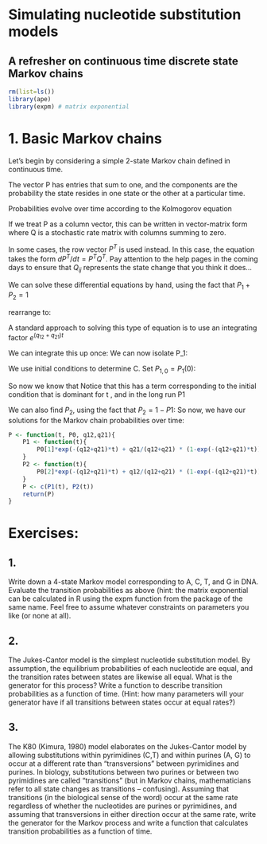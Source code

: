 # Simulating nucleotide substitution models
## A refresher on continuous time discrete state Markov chains

```r
rm(list=ls())
library(ape)
library(expm) # matrix exponential
```

# 1. Basic Markov chains

Let's begin by considering a simple 2-state Markov chain
defined in continuous time.

The vector P has entries that sum to one, and the components
are the probability the state resides in one state or the
other at a particular time.

Probabilities evolve over time according to the Kolmogorov equation

\begin{align*}
 dP_1/dt &= - q_{12} P_1 + q_{21} P_2,\\
 dP_2/dt &= q_{12}P_1 - q_{21} P_2.
\end{align*}

If we treat P as a column vector,
this can be written in vector-matrix form
\begin{align*}
	dP/dt = Q P,
\end{align*}
where Q is a stochastic rate matrix with columns summing to zero.

In some cases, the row vector $P^T$ is used instead. In this case,
the equation takes the form $dP^T/dt = P^T Q^T$. Pay attention to the
help pages in the coming days to ensure that $Q_{ij}$ represents the
state change that you think it does...

We can solve these differential equations by hand, using the fact
that $P_1 + P_2 = 1$

\begin{align*}
dP_1/dt &= -q_{12}(P_1) + q_{21}  (1-P_1)
	&= - (q_{12} + q_{21})  P_1 + q_{21}
\end{align*}

rearrange to:
\begin{align*}
dP_1/dt + (q_{12}+q_{21})  P_1 = q_{21}
\end{align*}

A standard approach to solving this type of equation is to use an
integrating factor $e^{(q_{12}+q_{21})t}$

\begin{align*}
d/dt (P_1  e^{(q_{12}+q_{21})t}) = q_{21}  e^{(q_{12}+q_{21})t}
\end{align*}

We can integrate this up once:
\begin{align*}
P_1  e^{(q_{12}+q_{21})t} = \frac{q_{21}}{q_{12}+q_{21}}  e^{(q_{12}+q_{21})t} + C
\end{align*}
We can now isolate P_1:

\begin{align*}
P_1 =  \frac{q_{21}}{q_{12}+q_{21}}  + C e^{-(q_{12}+q_{21})t}
\end{align*}

We use initial conditions to determine C. Set $P_{1,0} = P_1(0)$:

\begin{align*}
P_{1,0} &= \frac{q_{21}}{q_{12}+q_{21}}  + C e^{-(q_{12}+q_{21})0} ,\\
P_{1,0} &= \frac{q_{21}}{q_{12}+q_{21}}  + C
\end{align*}

So now we know that
\begin{align*}
P1 &=  \frac{q_{21}}{q_{12}+q_{21}}  + (P_{1,0} - \frac{q_{21}}{q_{12}+q_{21}})  e^{-(q_{12}+q_{21})t}
P1 &= P_{1,0}  e^{-(q_{12}+q_{21})t} + \frac{q_{21}}{q_{12}+q_{21}}  (1-e^{-(q_{12}+q_{21})t})
\end{align*}
Notice that this has a term corresponding to the initial condition that
is dominant for t \approx 0, and in the long run P1 \to \frac{q_{21}}{q_{12}+q_{21}}

We can also find $P_2$, using the fact that $P_2 = 1-P1$:
\begin{align*}
P_2 &= \frac{q_{12}+q_{21}}{q_{12}+q_{21}} - \frac{q_{21}}{q_{12}+q_{21}} + \frac{q_{21}}{q_{12}+q_{21}}e^{-(q_{12}+q_{21})t} - P_{1,0} e^{-(q_{12}+q_{21})t},\\
 &= \frac{q_{12}}{q_{12}+q_{21}} + (\frac{q_{21}}{q_{12}+q_{21}} - P_{1,0})e^{-(q_{12}+q_{21})t},\\
 &= \frac{q_{12}}{q_{12}+q_{21}} + (\frac{q_{21}}{q_{12}+q_{21}} - 1 + P_{2,0})e^{-(q_{12}+q_{21})t},\\
 &= \frac{q_{12}}{q_{12}+q_{21}} + (\frac{-q_{12}}{q_{12}+q_{21}} + P_{2,0})e^{-(q_{12}+q_{21})t},\\
 &= \frac{q_{12}}{q_{12}+q_{21}}(1-e^{-(q_{12}+q_{21})t}) + P_{2,0}e^{-(q_{12}+q_{21})t}.
\end{align*}
So now, we have our solutions for the Markov chain probabilities over time:

```r
P <- function(t, P0, q12,q21){
	P1 <- function(t){
		P0[1]*exp(-(q12+q21)*t) + q21/(q12+q21) * (1-exp(-(q12+q21)*t))
	}
	P2 <- function(t){
		P0[2]*exp(-(q12+q21)*t) + q12/(q12+q21) * (1-exp(-(q12+q21)*t))
	}
	P <- c(P1(t), P2(t))
	return(P)
}
```

# Exercises:
## 1.
Write down a 4-state Markov model corresponding to A, C, T, and G
	in DNA. Evaluate the transition probabilities as above (hint:
	the matrix exponential can be calculated in R using
	the expm function from the package of the same name. Feel free
	to assume whatever constraints on parameters you like (or none
	at all).

## 2.
The Jukes-Cantor model is the simplest nucleotide substitution model.
	By assumption, the equilibrium probabilities of each nucleotide
	are equal, and the transition rates between states are likewise
	all equal. What is the generator for this process? Write a function
	to describe transition probabilities as a function of time.
	(Hint: how many parameters will your generator have
	if all transitions between states occur at equal rates?)

## 3.
The K80 (Kimura, 1980) model elaborates on the Jukes-Cantor model by
	allowing substitutions within pyrimidines (C,T) and within purines
	(A, G) to occur at a different rate than "transversions" between
	 pyrimidines and purines. In biology, substitutions between two
	purines or between two pyrimidines are called "transitions" (but
	in Markov chains, mathematicians refer to all state changes as
	transitions -- confusing). Assuming that transitions (in the
	biological sense of the word) occur at the same rate regardless of
	whether the nucleotides are purines or pyrimidines, and assuming
	that transversions in either direction occur at the same rate,
	write the generator for the Markov process and write a function that
	calculates transition probabilities as a function of time.


